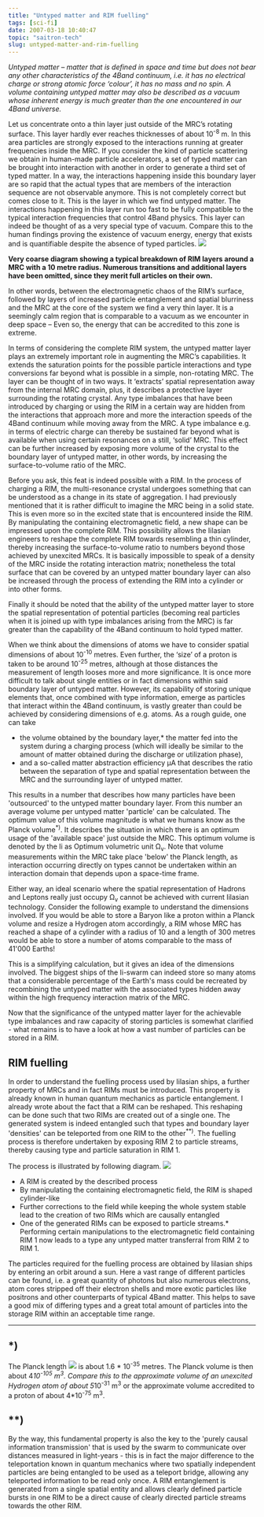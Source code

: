 ```yaml
---
title: "Untyped matter and RIM fuelling"
tags: [sci-fi]
date: 2007-03-18 10:40:47
topic: "saitron-tech"
slug: untyped-matter-and-rim-fuelling
---
```


<TopicToc topicId="saitron-tech" header="Tech of the Ii: Multi-resonance Crystals" />

_Untyped matter – matter that is defined in space and time but does not bear any other characteristics of the 4Band continuum, i.e. it has no electrical charge or strong atomic force ‘colour’, it has no mass and no spin. A volume containing untyped matter may also be described as a vacuum whose inherent energy is much greater than the one encountered in our 4Band universe._

Let us concentrate onto a thin layer just outside of the MRC’s rotating surface. This layer hardly ever reaches thicknesses of about 10<sup>-8</sup> m. In this area particles are strongly exposed to the interactions running at greater frequencies inside the MRC. If you consider the kind of particle scattering we obtain in human-made particle accelerators, a set of typed matter can be brought into interaction with another in order to generate a third set of typed matter. In a way, the interactions happening inside this boundary layer are so rapid that the actual types that are members of the interaction sequence are not observable anymore. This is not completely correct but comes close to it. This is the layer in which we find untyped matter. The interactions happening in this layer run too fast to be fully compatible to the typical interaction frequencies that control 4Band physics. This layer can indeed be thought of as a very special type of vacuum. Compare this to the human findings proving the existence of vacuum energy, energy that exists and is quantifiable despite the absence of typed particles. 
  ![](/assets/saitech1-fig10.gif)  

**Very coarse diagram showing a typical breakdown of RIM layers around a MRC with a 10 metre radius. Numerous transitions and additional layers have been omitted, since they merit full articles on their own.**

 In other words, between the electromagnetic chaos of the RIM’s surface, followed by layers of increased particle entanglement and spatial blurriness and the MRC at the core of the system we find a very thin layer. It is a seemingly calm region that is comparable to a vacuum as we encounter in deep space – Even so, the energy that can be accredited to this zone is extreme.

In terms of considering the complete RIM system, the untyped matter layer plays an extremely important role in augmenting the MRC’s capabilities. It extends the saturation points for the possible particle interactions and type conversions far beyond what is possible in a simple, non-rotating MRC. The layer can be thought of in two ways. It ‘extracts’ spatial representation away from the internal MRC domain, plus, it describes a protective layer surrounding the rotating crystal. Any type imbalances that have been introduced by charging or using the RIM in a certain way are hidden from the interactions that approach more and more the interaction speeds of the 4Band continuum while moving away from the MRC. A type imbalance e.g. in terms of electric charge can thereby be sustained far beyond what is available when using certain resonances on a still, ‘solid’ MRC. This effect can be further increased by exposing more volume of the crystal to the boundary layer of untyped matter, in other words, by increasing the surface-to-volume ratio of the MRC.

Before you ask, this feat is indeed possible with a RIM. In the process of charging a RIM, the multi-resonance crystal undergoes something that can be understood as a change in its state of aggregation. I had previously mentioned that it is rather difficult to imagine the MRC being in a solid state. This is even more so in the excited state that is encountered inside the RIM. By manipulating the containing electromagnetic field, a new shape can be impressed upon the complete RIM. This possibility allows the Iilasian engineers to reshape the complete RIM towards resembling a thin cylinder, thereby increasing the surface-to-volume ratio to numbers beyond those achieved by unexcited MRCs. It is basically impossible to speak of a density of the MRC inside the rotating interaction matrix; nonetheless the total surface that can be covered by an untyped matter boundary layer can also be increased through the process of extending the RIM into a cylinder or into other forms. 

Finally it should be noted that the ability of the untyped matter layer to store the spatial representation of potential particles (becoming real particles when it is joined up with type imbalances arising from the MRC) is far greater than the capability of the 4Band continuum to hold typed matter.

When we think about the dimensions of atoms we have to consider spatial dimensions of about 10<sup>-10</sup> metres. Even further, the ‘size’ of a proton is taken to be around 10<sup>-25</sup> metres, although at those distances the measurement of length looses more and more significance. It is once more difficult to talk about single entities or in fact dimensions within said boundary layer of untyped matter. However, its capability of storing unique elements that, once combined with type information, emerge as particles that interact within the 4Band continuum, is vastly greater than could be achieved by considering dimensions of e.g. atoms. As a rough guide, one can take 

*   the volume obtained by the boundary layer,*   the matter fed into the system during a charging process (which will ideally be similar to the amount of matter obtained during the discharge or utilization phase),
*   and a so-called matter abstraction efficiency μA that describes the ratio between the separation of type and spatial representation between the MRC and the surrounding layer of untyped matter.  

This results in a number that describes how many particles have been 'outsourced' to the untyped matter boundary layer. From this number an average volume per untyped matter 'particle' can be calculated. The optimum value of this volume magnitude is what we humans know as the Planck volume<sup>*)</sup>. It describes the situation in which there is an optimum usage of the 'available space' just outside the MRC. This optimum volume is denoted by the Ii as Optimum volumetric unit &Omega;<sub>v</sub>. Note that volume measurements within the MRC take place 'below' the Planck length, as interaction occurring directly on types cannot be undertaken within an interaction domain that depends upon a space-time frame. 

Either way, an ideal scenario where the spatial representation of Hadrons and Leptons really just occupy &Omega;<sub>v</sub> cannot be achieved with current Iilasian technology. Consider the following example to understand the dimensions involved. If you would be able to store a Baryon like a proton within a Planck volume and resize a Hydrogen atom accordingly, a RIM whose MRC has reached a shape of a cylinder with a radius of 10 and a length of 300 metres would be able to store a number of atoms comparable to the mass of 41'000 Earths!

This is a simplifying calculation, but it gives an idea of the dimensions involved. The biggest ships of the Ii-swarm can indeed store so many atoms that a considerable percentage of the Earth's mass could be recreated by recombining the untyped matter with the associated types hidden away within the high frequency interaction matrix of the MRC.

 Now that the significance of the untyped matter layer for the achievable type imbalances and raw capacity of storing particles is somewhat clarified - what remains is to have a look at how a vast number of particles can be stored in a RIM. 

## RIM fuelling

In order to understand the fuelling process used by Iilasian ships, a further property of MRCs and in fact RIMs must be introduced. This property is already known in human quantum mechanics as particle entanglement. I already wrote about the fact that a RIM can be reshaped. This reshaping can be done such that two RIMs are created out of a single one. The generated system is indeed entangled such that types and boundary layer 'densities' can be teleported from one RIM to the other<sup>**)</sup>. The fuelling process is therefore undertaken by exposing RIM 2 to particle streams, thereby causing type and particle saturation in RIM 1. 

The process is illustrated by following diagram.
 ![](/assets/saitech1-fig12.gif) 

*   A RIM is created by the described process
*   By manipulating the containing electromagnetic field, the RIM is shaped cylinder-like
*   Further corrections to the field while keeping the whole system stable lead to the creation of two RIMs which are causally entangled
*   One of the generated RIMs can be exposed to particle streams.*   Performing certain manipulations to the electromagnetic field containing RIM 1 now leads to a type any untyped matter transferral from RIM 2 to RIM 1. 

The particles required for the fuelling process are obtained by Iilasian ships by entering an orbit around a sun. Here a vast range of different particles can be found, i.e. a great quantity of photons but also numerous electrons, atom cores stripped off their electron shells and more exotic particles like positrons and other counterparts of typical 4Band matter. This helps to save a good mix of differing types and a great total amount of particles into the storage RIM within an acceptable time range.

* * *

## *)

The Planck length ![](/assets/saitech1-fig11.gif)  is about 1.6 * 10<sup>-35</sup> metres. The Planck volume is then about 4*10<sup>-105</sup> m<sup>3</sup>. Compare this to the approximate volume of an unexcited Hydrogen atom of about 5*10<sup>-31</sup> m<sup>3</sup> or the approximate volume accredited to a proton of about 4*10<sup>-75</sup> m<sup>3</sup>.

## **)

By the way, this fundamental property is also the key to the 'purely causal information transmission' that is used by the swarm to communicate over distances measured in light-years - this is in fact the major difference to the teleportation known in quantum mechanics where two spatially independent particles are being entangled to be used as a teleport bridge, allowing any teleported information to be read only once. A RIM entanglement is generated from a single spatial entity and allows clearly defined particle bursts in one RIM to be a direct cause of clearly directed particle streams towards the other RIM.